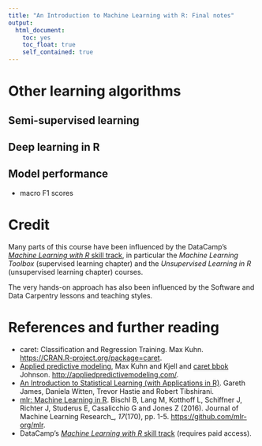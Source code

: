 ```yaml
---
title: "An Introduction to Machine Learning with R: Final notes"
output:
  html_document:
    toc: yes
    toc_float: true
    self_contained: true	
---
```



# Other learning algorithms

## Semi-supervised learning


## Deep learning in R


## Model performance

- macro F1 scores

# Credit

Many parts of this course have been influenced by the
DataCamp's
[*Machine Learning with R* skill track](https://www.datacamp.com/tracks/machine-learning),
in particular the *Machine Learning Toolbox* (supervised learning
chapter) and the *Unsupervised Learning in R* (unsupervised learning
chapter) courses.

The very hands-on approach has also been influenced by the Software
and Data Carpentry lessons and teaching styles.

# References and further reading

- caret: Classification and Regression Training. Max Kuhn.
  [https://CRAN.R-project.org/package=caret](https://CRAN.R-project.org/package=caret).
- [Applied predictive
  modeling](https://www.springer.com/us/book/9781461468486), Max Kuhn
  and Kjell and [caret bbok](https://topepo.github.io/caret/index.html)
  Johnson. [http://appliedpredictivemodeling.com/](http://appliedpredictivemodeling.com/).
- [An Introduction to Statistical Learning (with Applications in
  R)](http://www-bcf.usc.edu/~gareth/ISL/). Gareth James, Daniela
  Witten, Trevor Hastie and Robert Tibshirani.
- [mlr: Machine Learning in
  R](http://jmlr.org/papers/v17/15-066.html). Bischl B, Lang M,
  Kotthoff L, Schiffner J, Richter J, Studerus E, Casalicchio G and
  Jones Z (2016). Journal of Machine Learning Research_, *17*(170),
  pp. 1-5. [https://github.com/mlr-org/mlr](https://github.com/mlr-org/mlr).
- DataCamp's
  [*Machine Learning with R* skill track](https://www.datacamp.com/tracks/machine-learning) (requires paid access).
